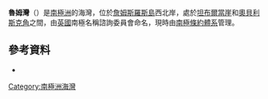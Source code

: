 {{coord|64|6|S|58|25|W|display=title}}

'''魯姆灣'''（{{lang-en|Rum Cove}}）是[[南極洲|南極洲]]的海灣，位於[[詹姆斯羅斯島|詹姆斯羅斯島]]西北岸，處於[[坦布爾當崖|坦布爾當崖]]和[[奧貝利斯克角|奧貝利斯克角]]之間，由[[英國|英國]]南極名稱諮詢委員會命名，現時由[[南極條約體系|南極條約體系]]管理。

==參考資料==
*{{usgs-gazetteer}}

{{DEFAULTSORT:Rum Cove}}
[[Category:南極洲海灣|Category:南極洲海灣]]


{{JamesRossIsland-geo-stub}}